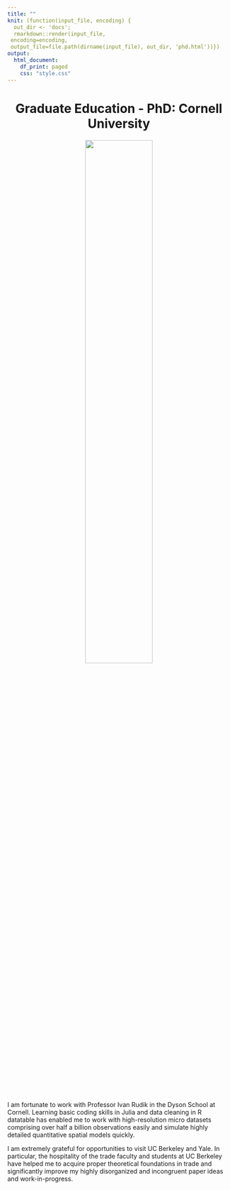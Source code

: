 ---
title: ""
knit: (function(input_file, encoding) {
  out_dir <- 'docs';
  rmarkdown::render(input_file,
 encoding=encoding,
 output_file=file.path(dirname(input_file), out_dir, 'phd.html'))})
output:
  html_document:
    df_print: paged
    css: "style.css"
---

<center> <h1> Graduate Education - PhD: Cornell University </h1> </center>

</div>
<div style="margin-bottom:20px;">
</div>

<center>
<img src="cornell.jpg" style="width:55%">
</center>

</div>
<div style="margin-bottom:20px;">
</div>

I am fortunate to work with Professor Ivan Rudik in the Dyson School at Cornell. Learning basic coding skills in Julia and data cleaning in R datatable has enabled me to work with high-resolution micro datasets comprising over half a billion observations easily and simulate highly detailed quantitative spatial models quickly.

I am extremely grateful for opportunities to visit UC Berkeley and Yale. In particular, the hospitality of the trade faculty and students at UC Berkeley have helped me to acquire proper theoretical foundations in trade and significantly improve my highly disorganized and incongruent paper ideas and work-in-progress.


</div>
<div style="margin-bottom:20px;">
</div>



